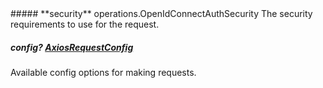 
<Collapsible>
    ##### **security** operations.OpenIdConnectAuthSecurity
    The security requirements to use for the request.
    <Collapsible.Break/>
    <OpenIdConnectAuthSecurity/>
</Collapsible>

##### **config?** [AxiosRequestConfig](https://axios-http.com/docs/req_config)
Available config options for making requests.

